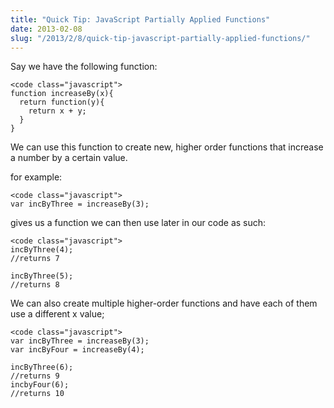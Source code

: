 ```yaml
---
title: "Quick Tip: JavaScript Partially Applied Functions"
date: 2013-02-08
slug: "/2013/2/8/quick-tip-javascript-partially-applied-functions/"
---
```



Say we have the following function:

```
<code class="javascript">
function increaseBy(x){
  return function(y){
    return x + y;
  }
}
```

We can use this function to create new, higher order functions that increase a number by a certain value.

for example:

```
<code class="javascript">
var incByThree = increaseBy(3);
```

gives us a function we can then use later in our code as such:

```
<code class="javascript">
incByThree(4);
//returns 7

incByThree(5);
//returns 8
```

We can also create multiple higher-order functions and have each of them use a different x value;

```
<code class="javascript">
var incByThree = increaseBy(3);
var incByFour = increaseBy(4);

incByThree(6);
//returns 9
incbyFour(6);
//returns 10
```
